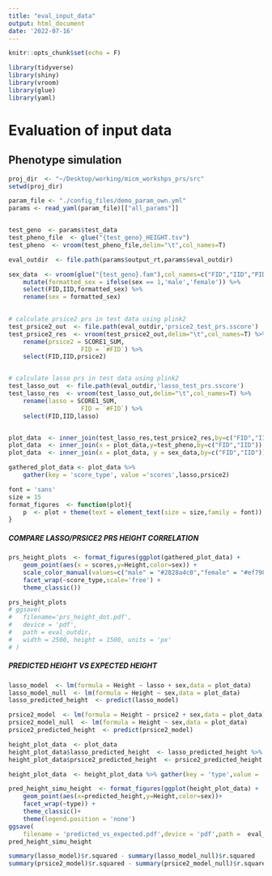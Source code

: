 ```yaml
---
title: "eval_input_data"
output: html_document
date: '2022-07-16'
---
```


```r
knitr::opts_chunk$set(echo = F)
```

```r
library(tidyverse)
library(shiny)
library(vroom)
library(glue)
library(yaml)
```


# Evaluation of input data
## Phenotype simulation
```r
proj_dir  <- "~/Desktop/working/micm_workshps_prs/src"
setwd(proj_dir)

param_file <- "./config_files/demo_param_own.yml"
params <- read_yaml(param_file)[["all_params"]]


test_geno  <- params$test_data
test_pheno_file  <- glue("{test_geno}_HEIGHT.tsv")
test_pheno  <- vroom(test_pheno_file,delim="\t",col_names=T)

eval_outdir  <- file.path(params$output_rt,params$eval_outdir)

sex_data  <- vroom(glue("{test_geno}.fam"),col_names=c("FID","IID","PID","MID","sex","pheno"),delim=" ") %>%
	mutate(formatted_sex = ifelse(sex == 1,'male','female')) %>%
	select(FID,IID,formatted_sex) %>%
	rename(sex = formatted_sex)
	

# calculate prsice2 prs in test data using plink2
test_prsice2_out  <- file.path(eval_outdir,'prsice2_test_prs.sscore')
test_prsice2_res  <- vroom(test_prsice2_out,delim="\t",col_names=T) %>%
	rename(prsice2 = SCORE1_SUM,
					FID = `#FID`) %>%
	select(FID,IID,prsice2)


# calculate lasso prs in test data using plink2
test_lasso_out  <- file.path(eval_outdir,'lasso_test_prs.sscore')
test_lasso_res  <- vroom(test_lasso_out,delim="\t",col_names=T) %>%
	rename(lasso = SCORE1_SUM,
					FID = `#FID`) %>%
	select(FID,IID,lasso)


plot_data  <- inner_join(test_lasso_res,test_prsice2_res,by=c("FID","IID"))
plot_data  <- inner_join(x = plot_data,y=test_pheno,by=c("FID","IID"))
plot_data  <- inner_join(x = plot_data, y = sex_data,by=c("FID","IID"))

gathered_plot_data <- plot_data %>%
	gather(key = 'score_type', value ='scores',lasso,prsice2)
```

```r
font = 'sans'
size = 15
format_figures  <- function(plot){
	p  <- plot + theme(text = element_text(size = size,family = font))
}
```

##### COMPARE LASSO/PRSICE2 PRS HEIGHT CORRELATION
```r

prs_height_plots  <- format_figures(ggplot(gathered_plot_data) + 
	geom_point(aes(x = scores,y=Height,color=sex)) +
	scale_color_manual(values=c("male" = "#2828a4c0","female" = "#ef7985d5")) +
	facet_wrap(~score_type,scale='free') +
	theme_classic())

prs_height_plots
# ggsave(
# 	filename='prs_height_dot.pdf',
# 	device = 'pdf',
# 	path = eval_outdir,
# 	width = 2500, height = 1500, units = 'px'
# )
```


##### PREDICTED HEIGHT VS EXPECTED HEIGHT
```r
lasso_model  <- lm(formula = Height ~ lasso + sex,data = plot_data)
lasso_model_null  <- lm(formula = Height ~ sex,data = plot_data)
lasso_predicted_height  <- predict(lasso_model)

prsice2_model  <- lm(formula = Height ~ prsice2 + sex,data = plot_data)
prsice2_model_null  <- lm(formula = Height ~ sex,data = plot_data)
prsice2_predicted_height  <- predict(prsice2_model)

height_plot_data  <- plot_data
height_plot_data$lasso_predicted_height  <- lasso_predicted_height %>% as.numeric()
height_plot_data$prsice2_predicted_height  <- prsice2_predicted_height %>% as.numeric()

height_plot_data  <- height_plot_data %>% gather(key = 'type',value = 'predicted_height',lasso_predicted_height,prsice2_predicted_height)

pred_height_simu_height  <- format_figures(ggplot(height_plot_data) +
	geom_point(aes(x=predicted_height,y=Height,color=sex))+
	facet_wrap(~type)) +
	theme_classic()+
	theme(legend.position = 'none')
ggsave(
	filename = 'predicted_vs_expected.pdf',device = 'pdf',path =  eval_outdir,width = 2000,height = 1500,units='px')
pred_height_simu_height
```


```r
summary(lasso_model)$r.squared - summary(lasso_model_null)$r.squared
summary(prsice2_model)$r.squared - summary(prsice2_model_null)$r.squared
```